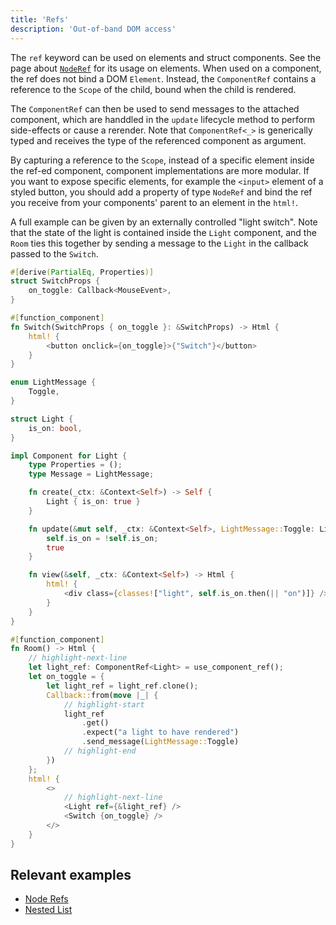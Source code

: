 ```yaml
---
title: 'Refs'
description: 'Out-of-band DOM access'
---
```


The `ref` keyword can be used on elements and struct components. See the page about [`NodeRef`](../../concepts/html/node-refs)
for its usage on elements. When used on a component, the ref does not bind a DOM `Element`. Instead,
the `ComponentRef` contains a reference to the `Scope` of the child, bound when the child is rendered.

The `ComponentRef` can then be used to send messages to the attached component, which are handdled in the `update`
lifecycle method to perform side-effects or cause a rerender. Note that `ComponentRef<_>` is generically typed
and receives the type of the referenced component as argument.

By capturing a reference to the `Scope`, instead of a specific element inside the ref-ed component, component implementations
are more modular. If you want to expose specific elements, for example the `<input>` element of a styled button, you should
add a property of type `NodeRef` and bind the ref you receive from your components' parent to an element in the `html!`.

A full example can be given by an externally controlled "light switch". Note that the state of the light
is contained inside the `Light` component, and the `Room` ties this together by sending a message to the
`Light` in the callback passed to the `Switch`.

```rust
#[derive(PartialEq, Properties)]
struct SwitchProps {
    on_toggle: Callback<MouseEvent>,
}

#[function_component]
fn Switch(SwitchProps { on_toggle }: &SwitchProps) -> Html {
    html! {
        <button onclick={on_toggle}>{"Switch"}</button>
    }
}

enum LightMessage {
    Toggle,
}

struct Light {
    is_on: bool,
}

impl Component for Light {
    type Properties = ();
    type Message = LightMessage;

    fn create(_ctx: &Context<Self>) -> Self {
        Light { is_on: true }
    }

    fn update(&mut self, _ctx: &Context<Self>, LightMessage::Toggle: LightMessage) -> bool {
        self.is_on = !self.is_on;
        true
    }

    fn view(&self, _ctx: &Context<Self>) -> Html {
        html! {
            <div class={classes!["light", self.is_on.then(|| "on")]} />
        }
    }
}

#[function_component]
fn Room() -> Html {
    // highlight-next-line
    let light_ref: ComponentRef<Light> = use_component_ref();
    let on_toggle = {
        let light_ref = light_ref.clone();
        Callback::from(move |_| {
            // highlight-start
            light_ref
                .get()
                .expect("a light to have rendered")
                .send_message(LightMessage::Toggle)
            // highlight-end
        })
    };
    html! {
        <>
            // highlight-next-line
            <Light ref={&light_ref} />
            <Switch {on_toggle} />
        </>
    }
}
```

## Relevant examples

-   [Node Refs](https://github.com/yewstack/yew/tree/master/examples/node_refs)
-   [Nested List](https://github.com/yewstack/yew/tree/master/examples/nested_list)

